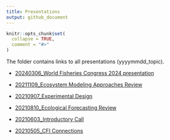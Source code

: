 ```yaml
---
title: Presentations
output: github_document
---
```


<!-- README.md is generated from README.Rmd. Please edit that file -->

```r
knitr::opts_chunk$set(
  collapse = TRUE,
  comment = "#>"
)
```

The folder contains links to all presentations (yyyymmdd_topic). 

- [20240306_World Fisheries Congress 2024 presentation](https://docs.google.com/presentation/d/1KTxnZHje04uR-rt11j6kkRdqOuIKEaCdvPkQFoGZmVI/edit?usp=sharing)

- [20211109_Ecosystem Modeling Approaches Review](https://docs.google.com/presentation/d/1dY6zHetwvntF746MkCbkjKP4hqRFB-ZU3iDPDow5GGM/edit?usp=sharing)

- [20210907_Experimental Design](https://docs.google.com/presentation/d/12xTJWyyk6FdXYqhiu7xNpi2EIX_ODdwC0nv_syksDW0/edit?usp=sharing)

- [20210810_Ecological Forecasting Review](https://docs.google.com/presentation/d/1AQfWc4frusvJlX_ywgw2U2nLDFUwkkE42OJi_ocfxLQ/edit?usp=sharing)

- [20210603_Introductory Call](https://docs.google.com/presentation/d/1FvaFvlI3Fst6dvQuSHjnIxXoeJbjc9cxUxTMwsMJXro/edit?usp=sharing)

- [20210505_CFI Connections](https://docs.google.com/presentation/d/1bdE0By0TRivmzpVwJxvLglU8pQCT3BPKdVg3Uciab8w/edit?usp=sharing)


